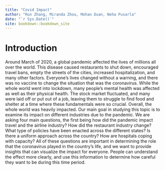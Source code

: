 ```yaml
--- 
title: "Covid Impact"
author: "Run Zhang, Miranda Zhou, Mohan Duan, Neha Pusarla"
date: "`r Sys.Date()`"
site: bookdown::bookdown_site
---
```


# Introduction

Around March of 2020, a global pandemic affected the lives of millions all over the world. This disease caused restaurants to shut down, encouraged travel bans, empty the streets of the cities, increased hospitalization, and many other factors. Everyone's lives changed without a warning, and there was no vaccine to change the situation that was the coronavirus. While the whole world went into lockdown, many people's mental health was affected as well as their physical health. The stock market fluctuated, and many were laid off or put out of a job, leaving them to struggle to find food and shelter at a time where these fundamentals were so crucial. Overall, the whole world was heavily impacted. Our main goal in studying this topic is to examine its impact on different industries due to the pandemic. We are asking four main questions, the first being how did the pandemic impact travel and the airline industry? How did the restaurant industry change? What type of policies have been enacted across the different states? Is there a uniform approach across the country? How are hospitals coping with capacity? All of these questions are important in determining the role that the coronavirus played in the country's life, and we want to provide insights that can visualize the impact for everyone. People can understand the effect more clearly, and use this information to determine how careful they want to be during this time period. 

